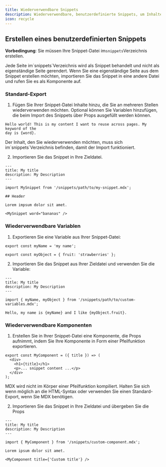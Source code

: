 ```yaml
---
title: Wiederverwendbare Snippets
description: Wiederverwendbare, benutzerdefinierte Snippets, um Inhalte synchron zu halten
icon: recycle
---
```



<SnippetIntro />

## Erstellen eines benutzerdefinierten Snippets

**Vorbedingung**: Sie müssen Ihre Snippet-Datei im`snippets`Verzeichnis erstellen.

<Note>
  Jede Seite im`snippets`Verzeichnis wird als Snippet behandelt und nicht als eigenständige Seite gerendert. Wenn Sie eine eigenständige Seite aus dem Snippet erstellen möchten, importieren Sie das Snippet in eine andere Datei und rufen Sie es als Komponente auf.
</Note>

### Standard-Export

1. Fügen Sie Ihrer Snippet-Datei Inhalte hinzu, die Sie an mehreren Stellen wiederverwenden möchten. Optional können Sie Variablen hinzufügen, die beim Import des Snippets über Props ausgefüllt werden können.

```mdx snippets/my-snippet.mdx
Hello world! This is my content I want to reuse across pages. My keyword of the
day is {word}.
```

<Warning>
  Der Inhalt, den Sie wiederverwenden möchten, muss sich im`snippets`Verzeichnis befinden, damit der Import funktioniert.
</Warning>

2. Importieren Sie das Snippet in Ihre Zieldatei.

```mdx destination-file.mdx
---
title: My title
description: My Description
---

import MySnippet from '/snippets/path/to/my-snippet.mdx';

## Header

Lorem impsum dolor sit amet.

<MySnippet word="bananas" />
```

### Wiederverwendbare Variablen

1. Exportieren Sie eine Variable aus Ihrer Snippet-Datei:

```mdx snippets/path/to/custom-variables.mdx
export const myName = 'my name';

export const myObject = { fruit: 'strawberries' };
```

2. Importieren Sie das Snippet aus Ihrer Zieldatei und verwenden Sie die Variable:

```mdx destination-file.mdx
---
title: My title
description: My Description
---

import { myName, myObject } from '/snippets/path/to/custom-variables.mdx';

Hello, my name is {myName} and I like {myObject.fruit}.
```

### Wiederverwendbare Komponenten

1. Erstellen Sie in Ihrer Snippet-Datei eine Komponente, die Props aufnimmt, indem Sie Ihre Komponente in Form einer Pfeilfunktion exportieren.

```mdx snippets/custom-component.mdx
export const MyComponent = ({ title }) => (
  <div>
    <h1>{title}</h1>
    <p>... snippet content ...</p>
  </div>
);
```

<Warning>
  MDX wird nicht im Körper einer Pfeilfunktion kompiliert. Halten Sie sich wenn möglich an die HTML-Syntax oder verwenden Sie einen Standard-Export, wenn Sie MDX benötigen.
</Warning>

2. Importieren Sie das Snippet in Ihre Zieldatei und übergeben Sie die Props

```mdx destination-file.mdx
---
title: My title
description: My Description
---

import { MyComponent } from '/snippets/custom-component.mdx';

Lorem ipsum dolor sit amet.

<MyComponent title={'Custom title'} />
```
